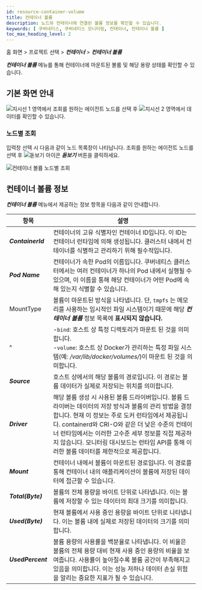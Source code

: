 ```yaml
---
id: resource-container-volume
title: 컨테이너 볼륨
description: 노드와 컨테이너에 연결된 볼륨 정보를 확인할 수 있습니다.
keywords: [ 쿠버네티스, 쿠버네티스 모니터링, 컨테이너, 컨테이너 볼륨 ]
toc_max_heading_level: 2
---
```


홈 화면 > 프로젝트 선택 > ***컨테이너*** > ***컨테이너 볼륨***

***컨테이너 볼륨*** 메뉴를 통해 컨테이너에 마운트된 볼륨 및 해당 용량 상태를 확인할 수 있습니다.
 
## 기본 화면 안내

<ImgLang img='k8s-container-volume.png' desc='컨테이너 볼륨' />

![지시선 1](/img/number-01.png) 영역에서 조회를 원하는 에이전트 노드를 선택 후 ![지시선 2](/img/number-02.png) 영역에서 데이터를 확인할 수 있습니다.

### 노드별 조회 

입력창 선택 시 다음과 같이 노드 목록창이 나타납니다. 조회를 원하는 에이전트 노드를 선택 후 ![돋보기 아이콘](/img/ic-search.svg) ***돋보기*** 버튼을 클릭하세요.

![컨테이너 볼륨 노드별 조회](/img/k8s-container-volume-node.png) 

## 컨테이너 볼륨 정보 

***컨테이너 볼륨*** 메뉴에서 제공하는 정보 항목을 다음과 같이 안내합니다.

|항목|설명|
|---|---|
|***ContainerId***|	컨테이너의 고유 식별자인 컨테이너 ID입니다. 이 ID는 컨테이너 런타임에 의해 생성됩니다. 클러스터 내에서 컨테이너를 식별하고 관리하기 위해 필수적입니다.|
|***Pod Name***| 	컨테이너가 속한 Pod의 이름입니다. 쿠버네티스 클러스터에서는 여러 컨테이너가 하나의 Pod 내에서 실행될 수 있으며, 이 이름을 통해 해당 컨테이너가 어떤 Pod에 속해 있는지 식별할 수 있습니다.|
|MountType|	볼륨이 마운트된 방식을 나타냅니다. 단, `tmpfs` 는 메모리를 사용하는 임시적인 파일 시스템이기 때문에 해당 ***컨테이너 볼륨*** 정보 목록에 **표시되지 않습니다.**|
|^| -`bind`: 호스트 상 특정 디렉토리가 마운트 된 것을 의미합니다. <br/> -`volume`: 호스트 상 Docker가 관리하는 특정 파일 시스템(예: */var/lib/docker/volumes/*)이 마운트 된 것을 의미합니다.|
|***Source***|	호스트 상에서의 해당 볼륨의 경로입니다. 이 경로는 볼륨 데이터가 실제로 저장되는 위치를 의미합니다.|
|***Driver***|	해당 볼륨 생성 시 사용된 볼륨 드라이버입니다. 볼륨 드라이버는 데이터의 저장 방식과 볼륨의 관리 방법을 결정합니다. 현재 이 정보는 주로 도커 런타임에서 제공됩니다. containerd와 CRI-O와 같은 더 낮은 수준의 컨테이너 런타임에서는 이러한 고수준 세부 정보를 직접 제공하지 않습니다. 모니터링 대시보드는 런타임 API를 통해 이러한 볼륨 데이터를 제한적으로 제공합니다.|
|***Mount***|	컨테이너 내에서 볼륨이 마운트된 경로입니다. 이 경로를 통해 컨테이너 내의 애플리케이션이 볼륨에 저장된 데이터에 접근할 수 있습니다.|
|***Total(Byte)***|	 볼륨의 전체 용량을 바이트 단위로 나타냅니다. 이는 볼륨에 저장할 수 있는 데이터의 최대 크기를 의미합니다.|
|***Used(Byte)***|	현재 볼륨에서 사용 중인 용량을 바이트 단위로 나타냅니다. 이는 볼륨 내에 실제로 저장된 데이터의 크기를 의미합니다.|
|***UsedPercent***|	볼륨 용량의 사용률을 백분율로 나타냅니다. 이 비율은 볼륨의 전체 용량 대비 현재 사용 중인 용량의 비율을 보여줍니다. 사용률이 높아질수록 볼륨 공간이 부족해지고 있음을 의미합니다. 이는 성능 저하나 데이터 손실 위험을 알리는 중요한 지표가 될 수 있습니다.|